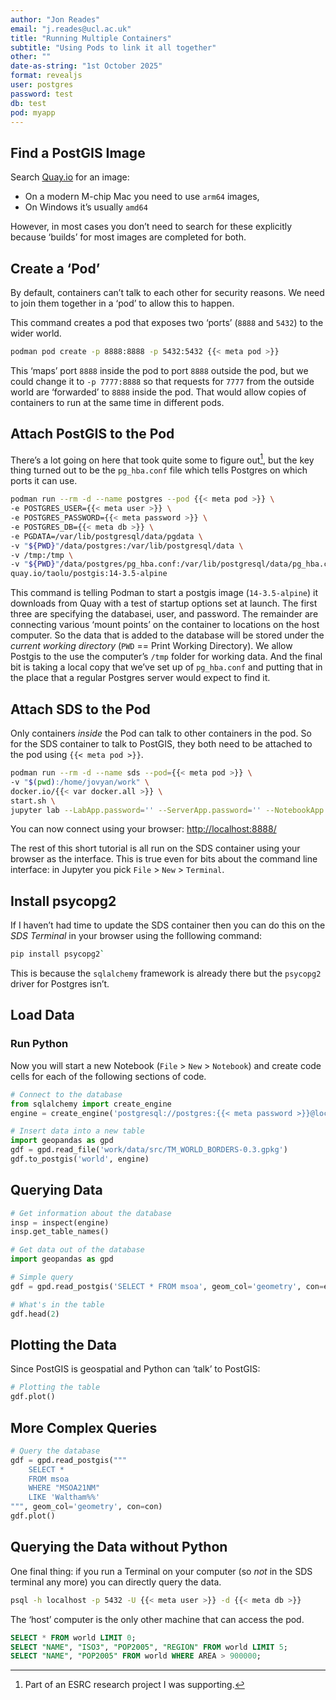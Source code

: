 ```yaml
---
author: "Jon Reades"
email: "j.reades@ucl.ac.uk"
title: "Running Multiple Containers"
subtitle: "Using Pods to link it all together"
other: ""
date-as-string: "1st October 2025"
format: revealjs
user: postgres 
password: test
db: test
pod: myapp
---
```


## Find a PostGIS Image

Search [Quay.io](https://quay.io/) for an image:

- On a modern M-chip Mac you need to use `arm64` images, 
- On Windows it's usually `amd64`

::: {.callout-tip} 
However, in most cases you don't need to search for these explicitly because 'builds' for most images are completed for both.
::: 

## Create a 'Pod'

By default, containers can't talk to each other for security reasons. We need to join them together in a 'pod' to allow this to happen. 

This command creates a pod that exposes two 'ports' (`8888` and `5432`) to the wider world. 

```bash
podman pod create -p 8888:8888 -p 5432:5432 {{< meta pod >}}
```

::: {.callout-tip}

This 'maps' port `8888` inside the pod to port `8888` outside the pod, but we could change it to `-p 7777:8888` so that requests for `7777` from the outside world are 'forwarded' to `8888` inside the pod. That would allow copies of containers to run at the same time in different pods.

:::

## Attach PostGIS to the Pod

There's a lot going on here that took quite some to figure out^[Part of an ESRC research project I was supporting.], but the key thing turned out to be the `pg_hba.conf` file which tells Postgres on which ports it can use. 

```bash
podman run --rm -d --name postgres --pod {{< meta pod >}} \
-e POSTGRES_USER={{< meta user >}} \
-e POSTGRES_PASSWORD={{< meta password >}} \
-e POSTGRES_DB={{< meta db >}} \
-e PGDATA=/var/lib/postgresql/data/pgdata \
-v "${PWD}"/data/postgres:/var/lib/postgresql/data \
-v /tmp:/tmp \
-v "${PWD}"/data/postgres/pg_hba.conf:/var/lib/postgresql/data/pg_hba.conf \
quay.io/taolu/postgis:14-3.5-alpine
```

::: {.notes}

This command is telling Podman to start a postgis image (`14-3.5-alpine`) it downloads from Quay with a test of startup options set at launch. The first three are specifying the databasei, user, and password. The remainder are connecting various 'mount points' on the container to locations on the host computer. So the data that is added to the database will be stored under the *current working directory* (`PWD` == Print Working Directory). We allow Postgis to the use the computer's `/tmp` folder for working data. And the final bit is taking a local copy that we've set up of `pg_hba.conf` and putting that in the place that a regular Postgres server would expect to find it.

:::

##  Attach SDS to the Pod

Only containers *inside* the Pod can talk to other containers in the pod. So for the SDS container to talk to PostGIS, they both need to be attached to the pod using `{{< meta pod >}}`.

```bash
podman run --rm -d --name sds --pod={{< meta pod >}} \
-v "$(pwd):/home/jovyan/work" \
docker.io/{{< var docker.all >}} \
start.sh \
jupyter lab --LabApp.password='' --ServerApp.password='' --NotebookApp.token=''
```

You can now connect using your browser: [http://localhost:8888/](http://localhost:8888/)

::: {.callout-tip}

The rest of this short tutorial is all run on the SDS container using your browser as the interface. This is true even for bits about the command line interface: in Jupyter you pick `File` > `New` > `Terminal`.

:::


## Install psycopg2

If I haven't had time to update the SDS container then you can do this on the *SDS Terminal* in your browser using the folllowing command:

```bash
pip install psycopg2`
```

This is because the `sqlalchemy` framework is already there but the `psycopg2` driver for Postgres isn't.

## Load Data

::: {.callout-tip}

### Run Python 

Now you will start a new Notebook (`File` > `New` > `Notebook`) and create code cells for each of the following sections of code.

:::

```python
# Connect to the database
from sqlalchemy import create_engine
engine = create_engine('postgresql://postgres:{{< meta password >}}@localhost:5432/{{< meta db >}}')

# Insert data into a new table
import geopandas as gpd
gdf = gpd.read_file('work/data/src/TM_WORLD_BORDERS-0.3.gpkg')
gdf.to_postgis('world', engine)
```

## Querying Data

```python
# Get information about the database
insp = inspect(engine) 
insp.get_table_names()
```

```python
# Get data out of the database
import geopandas as gpd

# Simple query
gdf = gpd.read_postgis('SELECT * FROM msoa', geom_col='geometry', con=engine)

# What's in the table
gdf.head(2)
```

## Plotting the Data

Since PostGIS is geospatial and Python can 'talk' to PostGIS:

```python
# Plotting the table
gdf.plot()
```

## More Complex Queries

```python
# Query the database
gdf = gpd.read_postgis("""
    SELECT * 
    FROM msoa 
    WHERE "MSOA21NM" 
    LIKE 'Waltham%%'
""", geom_col='geometry', con=con)
gdf.plot()
```

## Querying the Data without Python

One final thing: if you run a Terminal on your computer (so *not* in the SDS terminal any more) you can directly query the data.

```bash
psql -h localhost -p 5432 -U {{< meta user >}} -d {{< meta db >}}
```

::: {.callout-tip}

The 'host' computer is the only other machine that can access the pod.

:::

```sql
SELECT * FROM world LIMIT 0;
SELECT "NAME", "ISO3", "POP2005", "REGION" FROM world LIMIT 5;
SELECT "NAME", "POP2005" FROM world WHERE AREA > 900000;
```
